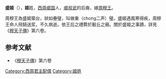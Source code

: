 {{unreferenced|time=2013-5-30}} 
'''盛姬'''（{{bd|？||？||catIdx=J}}），'''姬'''姓，[[西周|西周]][[郕国|郕国]]人，[[郕叔武|郕叔武]]的后裔，嫁[[周穆王|周穆王]]。

周穆王為盛姬築台，狀如壘璧，叫做重（chong二声）璧。盛姬遇風寒得疾，周穆王命人飛騎送浆，不久病逝。依王后之禮葬於轂丘之廟。關於盛姬之事蹟，詳見《[[穆天子傳|穆天子傳]]》第六卷。

{{周朝及秦國王后}}
==参考文献==
*《[[穆天子傳|穆天子傳]]》第六卷
[[Category:西周君主配偶|Category:西周君主配偶]]
[[Category:姬姓|Category:姬姓]]